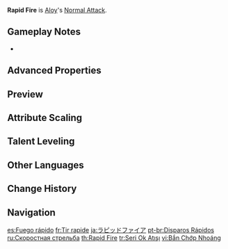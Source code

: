 {{Talent Infobox
|character     = Aloy
|type          = Normal Attack
|image         = Talent Rapid Fire.png
|info          = '''Normal Attack'''<br>Performs up to 4 consecutive shots with a bow.<br><br>'''Charged Attack'''<br>Perform a more precise '''Aimed Shot''' with increased DMG.<br>While aiming, biting frost will accumulate on the arrowhead. A fully charged frost arrow will deal {{Color|Cryo DMG}}.<br><br>'''Plunging Attack'''<br>Fires off a shower of arrows in mid-air before falling and striking the ground, dealing [[AoE]] DMG upon impact.
|hit1          = 21.1–39.84%+23.8–44.82%
|hit2          = 43.1–81.34%
|hit3          = 52.8–99.6%
|hit4          = 65.6–123.84%
|aimed         = 43.9–92.82%
|charged       = 124–235.6%
|plunge        = 56.8–120.27%
|plungeLow     = 114–240.48%
|plungeHigh    = 142–300.37%
|scale_att1    = ATK
}}
'''Rapid Fire''' is [[Aloy]]'s [[Normal Attack]].

==Gameplay Notes==
* {{Talent Note|conversion|talent=Frozen Wilds|character=Aloy|Cryo|10}}
{{Clr}}
==Advanced Properties==
{{Advanced Properties
|title   = Normal Attack 1-Hit A
|gu      = &mdash;
|icdtag  = none
|poise   = 7.65
|impulse = 1

|title2   = Normal Attack 1-Hit B
|gu2      = &mdash;
|icdtag2  = none
|poise2   = 7.65
|impulse2 = 1

|title3   = Normal Attack 2-Hit
|gu3      = &mdash;
|icdtag3  = none
|poise3   = 14.7
|impulse3 = 1

|title4   = Normal Attack 3-Hit
|gu4      = &mdash;
|icdtag4  = none
|poise4   = 18
|impulse4 = 1

|title5   = Normal Attack 4-Hit
|gu5      = &mdash;
|icdtag5  = none
|poise5   = 22.38
|impulse5 = 1

|title6   = Aimed Shot
|gu6      = &mdash;
|icdtag6  = none
|poise6   = 10
|impulse6 = 2

|title7   = Aimed Shot (Hit Weak Spot)
|gu7      = &mdash;
|icdtag7  = none
|poise7   = 30
|impulse7 = 5

|title8   = Fully-Charged Aimed Shot
|gu8      = 1U<br><small>(w/ [[Dropoff]])</small>
|icdtag8  = none
|poise8   = 20
|impulse8 = 2

|title9   = Fully-Charged Aimed Shot (Hit Weak Spot)
|gu9      = 1U<br><small>(w/ Dropoff)</small>
|icdtag9  = none
|poise9   = 60
|impulse9 = 5

|title10   = Plunging Attack Collision
|gu10      = &mdash;
|icdtag10  = none
|poise10   = 10
|impulse10 = 2

|title11   = Low Plunge
|gu11      = &mdash;
|icdtag11  = none
|poise11   = 50
|impulse11 = 2

|title12   = High Plunge
|gu12      = &mdash;
|icdtag12  = none
|poise12   = 100
|impulse12 = 3
}}

==Preview==
{{Preview
|file1    = Rapid Fire Normal Preview
|caption1 = Normal Attack

|file2    = Rapid Fire Charged Preview
|caption2 = Charged Attack

|file3    = Rapid Fire Plunging Preview
|caption3 = Plunging Attack
}}
{{Clr}}

==Attribute Scaling==
{{Talent Scaling
|talentType=Normal Attack
|levels=11
|order=hit1,hit2,hit3,hit4,charged_title,aimed,fully-chargedaimedshot,plunge_title,plunge,plungelow,plungehigh
|titles=1-Hit DMG (%),2-Hit DMG (%),3-Hit DMG (%),4-Hit DMG (%),Charged Attack (Aimed Shot),Aimed Shot (%),Fully-Charged Aimed Shot (%),Plunging Attack,Plunge DMG (%),Low Plunge DMG (%),High Plunge DMG (%)
|hit1_1=21.12+23.76
|hit1_2=22.56+25.38
|hit1_3=24+27
|hit1_4=25.92+29.16
|hit1_5=27.36+30.78
|hit1_6=29.04+32.67
|hit1_7=31.2+35.1
|hit1_8=33.36+37.53
|hit1_9=35.52+39.96
|hit1_10=37.68+42.39
|hit1_11=39.84+44.82
|hit2_1=43.12
|hit2_2=46.06
|hit2_3=49
|hit2_4=52.92
|hit2_5=55.86
|hit2_6=59.29
|hit2_7=63.7
|hit2_8=68.11
|hit2_9=72.52
|hit2_10=76.93
|hit2_11=81.34
|hit3_1=52.8
|hit3_2=56.4
|hit3_3=60
|hit3_4=64.8
|hit3_5=68.4
|hit3_6=72.6
|hit3_7=78
|hit3_8=83.4
|hit3_9=88.8
|hit3_10=94.2
|hit3_11=99.6
|hit4_1=65.65
|hit4_2=70.12
|hit4_3=74.6
|hit4_4=80.57
|hit4_5=85.04
|hit4_6=90.27
|hit4_7=96.98
|hit4_8=103.69
|hit4_9=110.41
|hit4_10=117.12
|hit4_11=123.84
|aimed_1=43.86
|aimed_2=47.43
|aimed_3=51
|aimed_4=56.1
|aimed_5=59.67
|aimed_6=63.75
|aimed_7=69.36
|aimed_8=74.97
|aimed_9=80.58
|aimed_10=86.7
|aimed_11=92.82
|fully-chargedaimedshot_1=124
|fully-chargedaimedshot_2=133.3
|fully-chargedaimedshot_3=142.6
|fully-chargedaimedshot_4=155
|fully-chargedaimedshot_5=164.3
|fully-chargedaimedshot_6=173.6
|fully-chargedaimedshot_7=186
|fully-chargedaimedshot_8=198.4
|fully-chargedaimedshot_9=210.8
|fully-chargedaimedshot_10=223.2
|fully-chargedaimedshot_11=235.6
|plunge_1=56.83
|plunge_2=61.45
|plunge_3=66.08
|plunge_4=72.69
|plunge_5=77.31
|plunge_6=82.6
|plunge_7=89.87
|plunge_8=97.14
|plunge_9=104.41
|plunge_10=112.34
|plunge_11=120.27
|plungelow_1=113.63
|plungelow_2=122.88
|plungelow_3=132.13
|plungelow_4=145.35
|plungelow_5=154.59
|plungelow_6=165.17
|plungelow_7=179.7
|plungelow_8=194.23
|plungelow_9=208.77
|plungelow_10=224.62
|plungelow_11=240.48
|plungehigh_1=141.93
|plungehigh_2=153.49
|plungehigh_3=165.04
|plungehigh_4=181.54
|plungehigh_5=193.1
|plungehigh_6=206.3
|plungehigh_7=224.45
|plungehigh_8=242.61
|plungehigh_9=260.76
|plungehigh_10=280.57
|plungehigh_11=300.37
}}

==Talent Leveling==
{{Talent Upgrade|Aloy}}

==Other Languages==
{{Other Languages
|en      = Rapid Fire
|zhs     = 快速射击
|zhs_rm  = Kuàisù Shèjí
|zht     = 快速射擊
|zht_rm  = Kuàisù Shèjí
|zh_tl   = Rapid Fire
|ja      = ラピッドファイア
|ja_rm   = Rapiddo Faia
|ja_tl   = Rapid Fire
|ko      = 고속 사격
|ko_tl   = Rapid Fire
|es      = Fuego rápido
|es_tl   = Rapid Fire
|fr      = Tir rapide
|fr_tl   = Rapid Shot
|ru      = Скоростная стрельба
|ru_tl   = Rapid Fire
|th      = Rapid Fire
|vi      = Bắn Chớp Nhoáng
|vi_tl   = Lightning-Quick Fire
|de      = Schnellfeuer
|de_tl   = Rapid Fire
|id      = Rapid Fire
|pt      = Disparos Rápidos
|pt_tl   = Rapid Shots
|tr      = Seri Ok Atışı
|tr_tl   = Serial Arrow Fire
|it      = Fuocosvelto
|it_tl   = Quickfire
}}

==Change History==
{{Change History|2.1}}

==Navigation==
{{Talent Navbox|Aloy}}

[[es:Fuego rápido]]
[[fr:Tir rapide]]
[[ja:ラピッドファイア]]
[[pt-br:Disparos Rápidos]]
[[ru:Скоростная стрельба]]
[[th:Rapid Fire]]
[[tr:Seri Ok Atışı]]
[[vi:Bắn Chớp Nhoáng]]